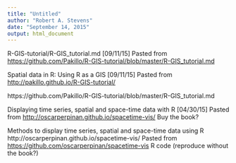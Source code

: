 ```yaml
---
title: "Untitled"
author: "Robert A. Stevens"
date: "September 14, 2015"
output: html_document
---
```


R-GIS-tutorial/R-GIS_tutorial.md  [09/11/15]
Pasted from <https://github.com/Pakillo/R-GIS-tutorial/blob/master/R-GIS_tutorial.md>
 
Spatial data in R: Using R as a GIS  [09/11/15]
Pasted from <http://pakillo.github.io/R-GIS-tutorial/>

https://github.com/Pakillo/R-GIS-tutorial/blob/master/R-GIS_tutorial.md

Displaying time series, spatial and space-time data with R [04/30/15]
Pasted from <http://oscarperpinan.github.io/spacetime-vis/>
Buy the book?
 
Methods to display time series, spatial and space-time data using R 
http://oscarperpinan.github.io/spacetime-vis/
Pasted from <https://github.com/oscarperpinan/spacetime-vis>
R code (reproduce without the book?)
